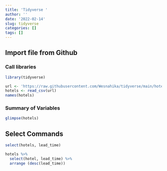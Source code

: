 ```yaml
---
title: 'Tidyverse '
author: ''
date: '2022-02-14'
slug: tidyverse
categories: []
tags: []
---
```


## Import file from Github

### Call libraries 
```r
library(tidyverse)
```

```r
url <- 'https://raw.githubusercontent.com/Wesnahika/tidyverse/main/hotels.csv'
hotels <- read_csv(url)
names(hotels)
```

### Summary of Variables 
```r
glimpse(hotels)
```

## Select Commands 

```r
select(hotels, lead_time)
```
```r
hotels %>%
  select(hotel, lead_time) %>%
  arrange (desc(lead_time))
```

  